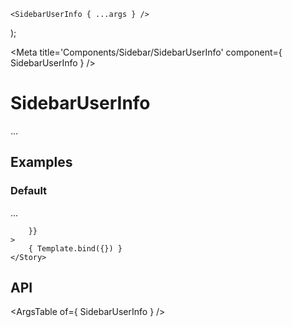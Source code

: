 
	<SidebarUserInfo { ...args } />
);

<Meta title='Components/Sidebar/SidebarUserInfo' component={ SidebarUserInfo } />

# SidebarUserInfo

...

## Examples

### Default

...

<Canvas>
	<Story
		name="Default"
		args={{
			
		}}
	>
		{ Template.bind({}) }
	</Story>
</Canvas>

## API

<ArgsTable of={ SidebarUserInfo } />
